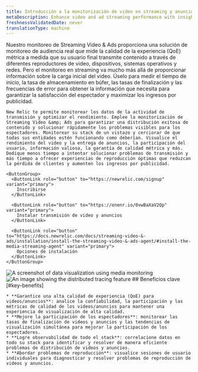 ```yaml
---
title: Introducción a la monitorización de video en streaming y anuncios
metaDescription: Enhance video and ad streaming performance with insights into quality of experience (QoE) metrics.
freshnessValidatedDate: never
translationType: machine
---
```


<SideBySide>
  <Side>
    Nuestro monitoreo de Streaming Video &amp; Ads proporciona una solución de monitoreo de audiencia real que mide la calidad de la experiencia (QoE) métrica a medida que su usuario final transmite contenido a través de diferentes reproductores de video, dispositivos, sistemas operativos y redes. Pero el monitoreo en streaming va mucho más allá de proporcionar información sobre la carga inicial del video. Úselo para medir el tiempo de inicio, la tasa de almacenamiento en búfer, las tasas de finalización y las frecuencias de error para obtener la información que necesita para garantizar la satisfacción del espectador y maximizar los ingresos por publicidad.

    New Relic te permite monitorear los datos de la actividad de transmisión y optimizar el rendimiento. Emplee la monitorización de Streaming Video &amp; Ads para garantizar una distribución exitosa de contenido y solucionar rápidamente los problemas visibles para los espectadores. Monitorear su stack de un vistazo y cerciorar de que todas sus entidades estén funcionando como deberían. Visualice el rendimiento del video y la entrega de anuncios, la participación del usuario, información valiosa, la garantía de calidad métrica y más. Dedique menos tiempo a intentar solucionar problemas de transmisión y más tiempo a ofrecer experiencias de reproducción óptimas que reduzcan la pérdida de clientes y aumenten los ingresos por publicidad.

    <ButtonGroup>
      <ButtonLink role="button" to="https://newrelic.com/signup" variant="primary">
        Inscribirse
      </ButtonLink>

      <ButtonLink role="button" to="https://onenr.io/0vwBaXaV2Qp" variant="primary">
        Instalar transmisión de video y anuncios
      </ButtonLink>

      <ButtonLink role="button" to="https://docs.newrelic.com/docs/streaming-video-&-ads/installation/install-the-streaming-video-&-ads-agent/#install-the-media-streaming-agent" variant="primary">
        Opciones de instalación
      </ButtonLink>
    </ButtonGroup>
  </Side>

  <Side>
    <img title="Visualizing data" alt="A screenshot of data visualization using media monitoring" src="/images/media-overview-1.webp" />
  </Side>
</SideBySide>

<SideBySide>
  <Side>
    <img title="Real User Monitoring with New Relic" alt="An image showing the distributed tracing feature" src="/images/media-video-1.webp" />
  </Side>

  <Side>
    ## Beneficios clave [#key-benefits]

    * **Garantice una alta calidad de experiencia (QoE) para videos/anuncios**: analice la confiabilidad, la participación y las métricas de calidad de los videos/anuncios para mantener una experiencia de visualización de alta calidad.
    * **Mejore la participación de los espectadores**: monitorear las tasas de finalización de videos y anuncios y las tendencias de visualización simultánea para mejorar la participación de los espectadores.
    * **Logre observabilidad de todo el stack**: correlacione datos en todo su stack para identificar y resolver de manera eficiente problemas de distribución de videos y anuncios.
    * **Abordar problemas de reproducción**: visualice sesiones de usuario individuales para diagnosticar y resolver problemas de reproducción de videos y anuncios.
  </Side>
</SideBySide>